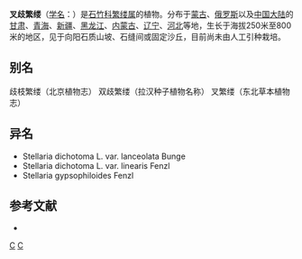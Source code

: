 {{Speciesbox
| taxon = Stellaria(植物) dichotoma
| binomial_authority = L.
| subdivision_ranks =[[变种|变种]]
| subdivision =
* 叉歧繁缕 ''S. d.'' var. ''dichotoma''
* [[银柴胡|银柴胡]] ''S. d.'' var. ''lanceolata''
* [[线叶繁缕|线叶繁缕]] ''S. d.'' var. ''linearis''
}}

'''叉歧繁缕'''（[[学名|学名]]：{{lang|la|''Stellaria dichotoma''}}）是[[石竹科|石竹科]][[繁缕属|繁缕属]]的植物。分布于[[蒙古|蒙古]]、[[俄罗斯|俄罗斯]]以及[[中国大陆|中国大陆]]的[[甘肃|甘肃]]、[[青海|青海]]、[[新疆|新疆]]、[[黑龙江|黑龙江]]、[[内蒙古|内蒙古]]、[[辽宁|辽宁]]、[[河北|河北]]等地，生长于海拔250米至800米的地区，见于向阳石质山坡、石缝间或固定沙丘，目前尚未由人工引种栽培。

== 别名 ==
歧枝繁缕（北京植物志） 双歧繁缕（拉汉种子植物名称） 叉繁缕（东北草本植物志）

== 异名 ==
* Stellaria dichotoma L. var. lanceolata Bunge
* Stellaria dichotoma L. var. linearis Fenzl
* Stellaria gypsophiloides Fenzl

== 参考文献 ==
<div class="references-small">
* {{cite web| url =http://www.bioinfo.cn/db05/KmzwSpecies.php?action=view&id=1993| title =叉歧繁缕（原变种）| work =《中国高等植物数据库全库》| publisher =中国科学院微生物研究所| author =昆明植物研究所| accessdate =2009-02-22| deadurl =yes| archiveurl =https://web.archive.org/web/20160305021844/http://www.bioinfo.cn/db05/KmzwSpecies.php?action=view&id=1993| archivedate =2016-03-05}}
</div>
{{Taxonbar|from=Q10911620}}

[[Category:繁缕属|C]]
[[Category:_卡尔·林奈命名的生物分类|C]]